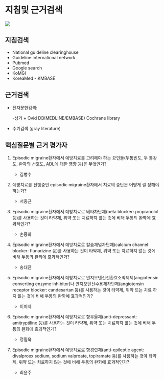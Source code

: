 # 지침및 근거검색

![](static/SearchProcess.png)

## 지침검색 

- National guideline clearinghouse 
- Guideline international network 
- Pubmed
- Google search
- KoMGI
- KoreaMed - KMBASE

## 근거검색

- 전자문헌검색:

    -상기 + Ovid DB(MEDLINE/EMBASE) Cochrane library
    
- 수기검색 (gray literature)

## 핵심질문별 근거 평가자

1. Episodic migraine환자에서 예방치료를 고려해야 하는 요인들(두통빈도, 두 통강도, 환자의 선호도, ADL에 대한 영향 등)은 무엇인가?

    - 김병수

2. 예방치료를 진행중인 episodic migraine환자에서 치료의 중단은 어떻게 결 정해야 하는가?

    - 서종근

3. Episodic migraine환자에서 예방치료로 베타차단제(beta blocker: propranolol 등)를 사용하는 것이 타약제, 위약 또는 치료하지 않는 것에 비해 두통의 완화에 효과적인가?

    - 손종희

4. Episodic migraine환자에서 예방치료로 칼슘채널차단제(calcium channel blocker: flunarizine 등)를 사용하는 것이 타약제, 위약 또는 치료하지 않는 것에 비해 두통의 완화에 효과적인가?

    - 송태진

5. Episodic migraine환자에서 예방치료로 안지오텐신전환효소억제제(angiotensin converting enzyme inhibitor)나 안지오텐신수용체차단제(angiotensin receptor blocker: candesartan 등)를 사용하는 것이 타약제, 위약 또는 치료 하지 않는 것에 비해 두통의 완화에 효과적인가?

    - 이미지

6. Episodic migraine환자에서 예방치료로 항우울제(anti-depressant: amitryptiline 등)를 사용하는 것이 타약제, 위약 또는 치료하지 않는 것에 비해 두통의 완화에 효과적인가?

    - 정필욱

7. Episodic migraine환자에서 예방치료로 항경련제(anti-epileptic agent: divalproex sodium, sodium valproate, topiramate 등)를 사용하는 것이 타약제, 위약 또는 치료하지 않는 것에 비해 두통의 완화에 효과적인가?

    - 최윤주
    

